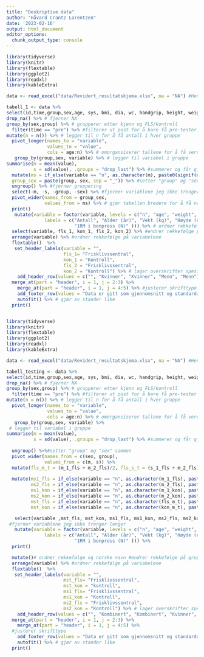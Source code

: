 ```yaml
---
title: "Deskriptive data"
author: "Håvard Crantz Lorentzen"
date: '2023-02-16'
output: html_document
editor_options: 
  chunk_output_type: console
---
```

```r
library(tidyverse)
library(knitr)
library(flextable)
library(ggplot2)
library(readxl)
library(kableExtra)

data <- read_excel("data/Revidert_resultatskjema.xlsx", na = "NA") #Henter data

tabell_1 <- data %>%
select(id,time,group,sex,age, sys, bmi, dia, wc, handgrip, height, weight, vo2max_ml_min_kg_6x5, lean_mass, fat_mass, one_rm_newton) %>% #Velger variabler
drop_na() %>% # fjerner NA
group_by(sex,group) %>% # grupperer etter kjønn og FLS/kontroll
  filter(time == "pre") %>% #filterer ut post for å bare få pre-tester
mutate(n = n()) %>% # legger til n for å få antall i hver gruppe
  pivot_longer(names_to = "variable", 
               values_to = "value", 
               cols = age:n) %>% # omorgansiserer tallene for å få verdier nedover
   group_by(group,sex, variable) %>% # legger til variabel i gruppe
summarise(m = mean(value),
          s = sd(value), .groups = "drop_last") %>% #summerer og får gjennomsnitt og standartdavik på de ulike variablene 
  mutate(ms = if_else(variable == "n", as.character(m), paste0(signif(m, 3),  " (", signif(s, 3), ")")), # setter gjennomsnitt og standardavvik (i parentes) sammen og justerer antall desimaler
  group_sex = paste(group, sex, sep = "_")) %>% #setter "group" og "sex" sammen
  ungroup() %>% #fjerner gruppering
  select(-m, -s, -group, -sex) %>% #fjerner variablene jeg ikke trenger lenger
  pivot_wider(names_from = group_sex, 
              values_from = ms) %>% # gjør tabellen bredere for å få navn på variabel ved siden av tall
  print()
   mutate(variable = factor(variable, levels = c("n", "age", "weight", "height","bmi", "wc", "handgrip", "sys", "dia","vo2max_ml_min_kg_6x5", "lean_mass", "fat_mass", "one_rm_newton"), 
              labels = c("Antall", "Alder (år)", "Vekt (kg)", "Høyde (cm)","KMI",                            "Livvidde (cm)","Grepsstyrke (kg)",                                                 "Systolisk  blodtrykk (mmHg)",                                                      "Diastolisk blodtrykk (mmHg)", "Vo2maks(ml/kg/min)",                                "Mager masse (gram)", "Fettmasse (gram)",
                         "1RM i benpress (N)" ))) %>% # ordner rekkefølge og norske navn
  select(variable, fls_1, kon_1, fls_2, kon_2) %>% #endrer rekkefølge på gruppene
  arrange(variable) %>% #ordner rekkefølge på variabelene 
  flextable()  %>%
   set_header_labels(variable = "",
                     fls_1= "Frisklivssentral", 
                     kon_1 = "Kontroll",
                     fls_2 = "Frisklivssentral", 
                     kon_2 = "Kontroll") %>% # lager overskrifter spesifisert for hver kollonne 
    add_header_row(values = c("", "Kvinner", "Kvinner", "Menn", "Menn")) %>%
  merge_at(part = "header", i = 1, j = 2:3) %>%
    merge_at(part = "header", i = 1, j = 4:5) %>% #justerer skrifttype
    add_footer_row(values = "Data er gitt som gjennomsnitt og standardavvik.", colwidths = 5) %>% #legger til fornote
    autofit() %>% # gjør av stander like
  print()



```


```r
library(tidyverse)
library(knitr)
library(flextable)
library(ggplot2)
library(readxl)
library(kableExtra)

data <- read_excel("data/Revidert_resultatskjema.xlsx", na = "NA") #Henter data

tabell_testing <- data %>%
select(id,time,group,sex,age, sys, bmi, dia, wc, handgrip, height, weight, vo2max_ml_min_kg_6x5, lean_mass, fat_mass, one_rm_newton) %>% #Velger variabler
drop_na() %>% # fjerner NA
group_by(sex,group) %>% # grupperer etter kjønn og FLS/kontroll
  filter(time == "pre") %>% #filterer ut post for å bare få pre-tester
mutate(n = n()) %>% # legger til n for å få antall i hver gruppe
  pivot_longer(names_to = "variable", 
               values_to = "value", 
               cols = age:n) %>% # omorgansiserer tallene for å få verdier nedover
   group_by(group,sex, variable) %>%
 # legger til variabel i gruppe
summarise(m = mean(value),
          s = sd(value), .groups = "drop_last") %>% #summerer og får gjennomsnitt og standartdavik på de ulike variablene 
 
  ungroup() %>%#setter "group" og "sex" sammen
  pivot_wider(names_from = c(sex, group), 
              values_from = c(m, s)) %>%
  mutate(fls_m_t = (m_1_fls + m_2_fls)/2, fls_s_t = (s_1_fls + m_2_fls)/2, kon_m_t = (m_1_kon + m_2_kon)/2, kon_s_t = (s_1_kon + s_2_kon)/2) %>%
  
  mutate(ms1_fls = if_else(variable == "n", as.character(m_1_fls), paste0(signif(m_1_fls, 3),  " (", signif(s_1_fls, 3), ")")), 
         ms2_fls = if_else(variable == "n", as.character(m_2_fls), paste0(signif(m_2_fls, 3),  " (", signif(s_2_fls, 3), ")")),
         ms1_kon = if_else(variable == "n", as.character(m_1_kon), paste0(signif(m_1_kon, 3),  " (", signif(s_1_kon, 3), ")")),
         ms2_kon = if_else(variable == "n", as.character(m_2_kon), paste0(signif(m_2_kon, 3),  " (", signif(s_2_kon, 3), ")")),
         mst_fls = if_else(variable == "n", as.character(fls_m_t), paste0(signif(fls_m_t, 3),  " (", signif(fls_s_t, 3), ")")),
         mst_kon = if_else(variable == "n", as.character(kon_m_t), paste0(signif(kon_m_t, 3),  " (", signif(kon_s_t, 3), ")"))) %>%

   select(variable ,mst_fls, mst_kon, ms1_fls, ms1_kon, ms2_fls, ms2_kon) %>%
 #fjerner variablene jeg ikke trenger lenger
   mutate(variable = factor(variable, levels = c("n", "age", "weight", "height","bmi", "wc", "handgrip", "sys", "dia","vo2max_ml_min_kg_6x5", "lean_mass", "fat_mass", "one_rm_newton"), 
              labels = c("Antall", "Alder (år)", "Vekt (kg)", "Høyde (cm)","KMI",                            "Livvidde (cm)","Grepsstyrke (kg)",                                                 "Systolisk  blodtrykk (mmHg)",                                                      "Diastolisk blodtrykk (mmHg)", "Vo2maks(ml/kg/min)",                                "Mager masse (gram)", "Fettmasse (gram)",
                         "1RM i benpress (N)" ))) %>%
  print()

  mutate()# ordner rekkefølge og norske navn #endrer rekkefølge på gruppene
  arrange(variable) %>% #ordner rekkefølge på variabelene 
  flextable()  %>%
   set_header_labels(variable = "",
                     mst_fls= "Frisklivssentral",
                     mst_kon = "kontroll",
                     ms1_fls= "Frisklivssentral", 
                     ms1_kon = "Kontroll",
                     ms2_fls = "Frisklivssentral", 
                     ms2_kon = "Kontroll") %>% # lager overskrifter spesifisert for hver kollonne 
    add_header_row(values = c("", "Kombinert", "Kombinert", "Kvinner", "Kvinner", "Menn", "Menn")) %>%
  merge_at(part = "header", i = 1, j = 2:3) %>%
    merge_at(part = "header", i = 1, j = 4:5) %>%
  #justerer skrifttype
    add_footer_row(values = "Data er gitt som gjennomsnitt og standardavvik.", colwidths = 7) %>% #legger til fornote
    autofit() %>% # gjør av stander like
  print()



  ```